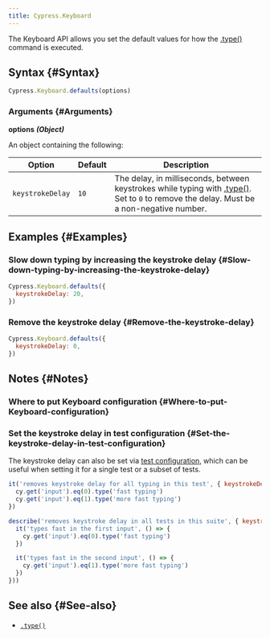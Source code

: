 ```yaml
---
title: Cypress.Keyboard
---
```


The Keyboard API allows you set the default values for how the
[.type()](/api/commands/type) command is executed.

## Syntax {#Syntax}

```javascript
Cypress.Keyboard.defaults(options)
```

### Arguments {#Arguments}

**<Icon name="angle-right" /> options** **_(Object)_**

An object containing the following:

| Option           | Default | Description                                                                                                                                                    |
| ---------------- | ------- | -------------------------------------------------------------------------------------------------------------------------------------------------------------- |
| `keystrokeDelay` | `10`    | The delay, in milliseconds, between keystrokes while typing with [.type()](/api/commands/type). Set to `0` to remove the delay. Must be a non-negative number. |

## Examples {#Examples}

### Slow down typing by increasing the keystroke delay {#Slow-down-typing-by-increasing-the-keystroke-delay}

```javascript
Cypress.Keyboard.defaults({
  keystrokeDelay: 20,
})
```

### Remove the keystroke delay {#Remove-the-keystroke-delay}

```javascript
Cypress.Keyboard.defaults({
  keystrokeDelay: 0,
})
```

## Notes {#Notes}

### Where to put Keyboard configuration {#Where-to-put-Keyboard-configuration}

<SupportFileConfiguration />

### Set the keystroke delay in test configuration {#Set-the-keystroke-delay-in-test-configuration}

The keystroke delay can also be set via
[test configuration](/guides/core-concepts/writing-and-organizing-tests#Test-Configuration),
which can be useful when setting it for a single test or a subset of tests.

```javascript
it('removes keystroke delay for all typing in this test', { keystrokeDelay: 0 }, () => {
  cy.get('input').eq(0).type('fast typing')
  cy.get('input').eq(1).type('more fast typing')
})

describe('removes keystroke delay in all tests in this suite', { keystrokeDelay: 0 }, () => {
  it('types fast in the first input', () => {
    cy.get('input').eq(0).type('fast typing')
  })

  it('types fast in the second input', () => {
    cy.get('input').eq(1).type('more fast typing')
  })
}))
```

## See also {#See-also}

- [`.type()`](/api/commands/type)
